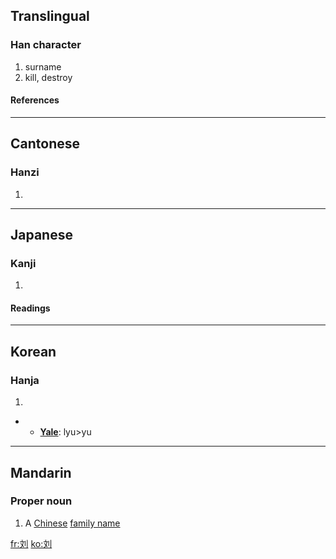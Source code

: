 {{see|劉}}

==Translingual==
===Han character===
{{Han char|rn=18|rad=刀|as=04|sn=6|four=|canj=卜大中弓 (YKLN)}}
# surname
# kill, destroy
====References====
{{Han ref|kx=0137.301|dkj=01908|dj=0309.190|hdz=10327.130|uh=5218|ud=21016}}
----
==Cantonese==
===Hanzi===
{{yue-hanzi|jyut=|y=lau4}}
# {{defn|Cantonese}}
----
==Japanese==
===Kanji===
{{ja-kanji|grade=|rs=刀04}}
# {{defn|Japanese}}
====Readings====
{{ja-readings|on=[[りゅう]] (ryū)|kun=[[ころす]] (korosu)}}
----
==Korean==
===Hanja===
{{ko-hanja|hangeul=류>유|rv=ryu>yu|mr=ryu>yu}}
# {{defn|Korean}}
** '''[[Yale]]''': lyu>yu
----
==Mandarin==
{{zh-forms|{{zh-lookup|刘}}|[[劉]]}}

===Proper noun===
{{cmn-proper|s|pin=Liú|pint=liu2|tra=劉|sim=刘|rs=刀04}}

# A [[Chinese]] [[family name]]

[[fr:刘]]
[[ko:刘]]